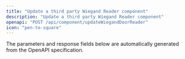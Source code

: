 ```yaml
---
title: "Update a third party Wiegand Reader component"
description: "Update a third party Wiegand Reader component"
openapi: "POST /api/component/updateWiegandDoorReader"
icon: "pen-to-square"
---
```


<Note>
The parameters and response fields below are automatically generated from the OpenAPI specification.
</Note>
